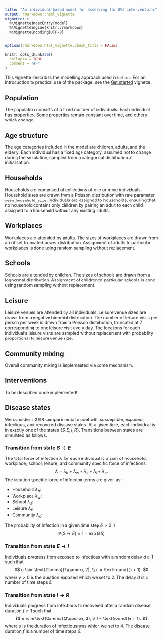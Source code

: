 ```yaml
---
title: "An individual-based model for assessing far UVC interventions"
output: rmarkdown::html_vignette
vignette: >
  %\VignetteIndexEntry{model}
  %\VignetteEngine{knitr::rmarkdown}
  %\VignetteEncoding{UTF-8}
---
```


```r
options(rmarkdown.html_vignette.check_title = FALSE)

knitr::opts_chunk$set(
  collapse = TRUE,
  comment = "#>"
)
```

This vignette describes the modelling approach used in `helios`.
For an introduction to practical use of the package, see the [Get started](https://mrc-ide.github.io/helios/articles/helios.html) vignette.

## Population

The population consists of a fixed number of individuals.
Each individual has properties.
Some properties remain constant over time, and others which change.

## Age structure

The age categories included in the model are children, adults, and the elderly.
Each individual has a fixed age category, assumed not to change during the simulation, sampled from a categorical distribution at initialisation.

## Households

Households are comprised of collections of one or more individuals.
Household sizes are drawn from a Poisson distribution with rate parameter `mean_household_size`.
Individuals are assigned to households, ensuring that no household contains only children by pairing an adult to each child assigned to a household without any existing adults.

## Workplaces

Workplaces are attended by adults.
The sizes of workplaces are drawn from an offset truncated power distribution.
Assignment of adults to particular workplaces is done using random sampling without replacement.

## Schools

Schools are attended by children.
The sizes of schools are drawn from a lognormal distribution.
Assignment of children to particular schools is  done using random sampling without replacement.

## Leisure

Leisure venues are attended by all individuals.
Leisure venue sizes are drawn from a negative binomial distribution.
The number of leisure visits per person per week is drawn from a Poisson distribution, truncated at 7 corresponding to one leisure visit every day.
The locations for each individual's leisure visits are sampled without replacement with probability proportional to leisure venue size.

## Community mixing

Overall community mixing is implemented via some mechanism.

## Interventions

To be described once implemented!

## Disease states

We consider a SEIR compartmental model with susceptible, exposed, infectious, and recovered disease states.
At a given time, each individual is in exactly one of the states $\{S, E, I, R\}$.
Transitions between states are simulated as follows.

### Transition from state $S \to E$

The total force of infection $\lambda$ for each individual is a sum of household, workplace, school, leisure, and community specific force of infections
$$
\lambda = \lambda_h + \lambda_w + \lambda_s + \lambda_l + \lambda_c.
$$
The location specific force of infection terms are given as:

* Household $\lambda_h$:
* Workplace  $\lambda_w$:
* School $\lambda_s$:
* Leisure $\lambda_l$:
* Community $\lambda_c$:

The probability of infection in a given time step $\delta > 0$ is
$$
\mathbb{P}(S \to E) = 1 - \exp(\lambda \delta)
$$

### Transition from state $E \to I$

Individuals progress from exposed to infectious with a random delay $d \geq 1$ such that
$$
c \sim \text{Gamma}(2\gamma, 2), \\
d = \text{round}(c + 1).
$$
where $\gamma > 0$ is the duration exposed which we set to 2.
The delay $d$ is a number of time steps $\delta$.

### Transition from state $I \to R$

Individuals progress from infectious to recovered after a random disease duration $f \geq 1$ such that
$$
e \sim \text{Gamma}(2\upsilon, 2), \\
f = \text{round}(e + 1).
$$
where $\upsilon$ is the duration of infectiousness which we set to 4.
The disease duration $f$ is a number of time steps $\delta$.
